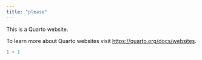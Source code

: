 ```yaml
---
title: "please"
---
```


This is a Quarto website.

To learn more about Quarto websites visit <https://quarto.org/docs/websites>.

```r
1 + 1
```
